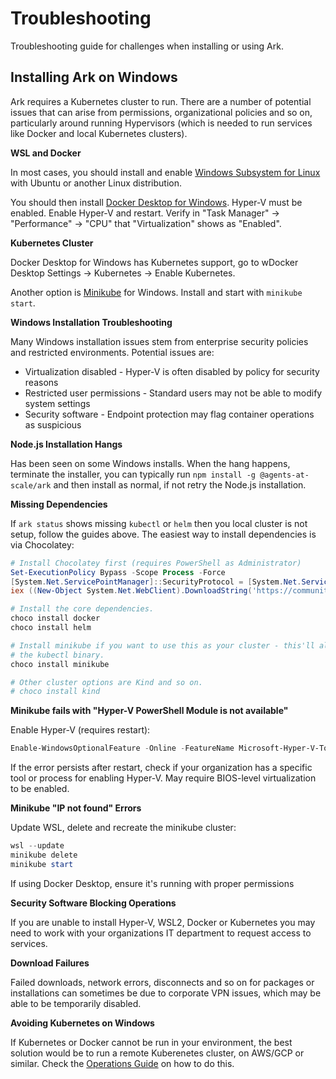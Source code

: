 # Troubleshooting

Troubleshooting guide for challenges when installing or using Ark.

## Installing Ark on Windows

Ark requires a Kubernetes cluster to run. There are a number of potential issues that can arise from permissions, organizational policies and so on, particularly around running Hypervisors (which is needed to run services like Docker and local Kubernetes clusters).

**WSL and Docker**

In most cases, you should install and enable [Windows Subsystem for Linux](https://docs.microsoft.com/en-us/windows/wsl/install) with Ubuntu or another Linux distribution.

You should then install [Docker Desktop for Windows](https://docs.docker.com/desktop/install/windows-install/). Hyper-V must be enabled. Enable Hyper-V and restart. Verify in "Task Manager" → "Performance" → "CPU" that "Virtualization" shows as "Enabled".

**Kubernetes Cluster**

Docker Desktop for Windows has Kubernetes support, go to wDocker Desktop Settings → Kubernetes → Enable Kubernetes.

Another option is [Minikube](https://minikube.sigs.k8s.io/docs/start/) for Windows. Install and start with `minikube start`.

**Windows Installation Troubleshooting**

Many Windows installation issues stem from enterprise security policies and restricted environments. Potential issues are:

- Virtualization disabled - Hyper-V is often disabled by policy for security reasons
- Restricted user permissions - Standard users may not be able to modify system settings
- Security software - Endpoint protection may flag container operations as suspicious

**Node.js Installation Hangs**

Has been seen on some Windows installs. When the hang happens, terminate the installer, you can typically run `npm install -g @agents-at-scale/ark` and then install as normal, if not retry the Node.js installation.

**Missing Dependencies**

If `ark status` shows missing `kubectl` or `helm` then you local cluster is not setup, follow the guides above. The easiest way to install dependencies is via Chocolatey:

```powershell
# Install Chocolatey first (requires PowerShell as Administrator)
Set-ExecutionPolicy Bypass -Scope Process -Force
[System.Net.ServicePointManager]::SecurityProtocol = [System.Net.ServicePointManager]::SecurityProtocol -bor 3072
iex ((New-Object System.Net.WebClient).DownloadString('https://community.chocolatey.org/install.ps1'))

# Install the core dependencies.
choco install docker
choco install helm

# Install minikube if you want to use this as your cluster - this'll also install
# the kubectl binary.
choco install minikube

# Other cluster options are Kind and so on.
# choco install kind
```

**Minikube fails with "Hyper-V PowerShell Module is not available"**

Enable Hyper-V (requires restart):

```powershell
Enable-WindowsOptionalFeature -Online -FeatureName Microsoft-Hyper-V-Tools-All -All
```

If the error persists after restart, check if your organization has a specific tool or process for enabling Hyper-V. May require BIOS-level virtualization to be enabled.

**Minikube "IP not found" Errors**

Update WSL, delete and recreate the minikube cluster:

```powershell
wsl --update
minikube delete
minikube start
```

If using Docker Desktop, ensure it's running with proper permissions

**Security Software Blocking Operations**

If you are unable to install Hyper-V, WSL2, Docker or Kubernetes you may need to work with your organizations IT department to request access to services.

**Download Failures**

Failed downloads, network errors, disconnects and so on for packages or installations can sometimes be due to corporate VPN issues, which may be able to be temporarily disabled.

**Avoiding Kubernetes on Windows**

If Kubernetes or Docker cannot be run in your environment, the best solution would be to run a remote Kuberenetes cluster, on AWS/GCP or similar. Check the [Operations Guide](../operations-guide/deploying-ark) on how to do this.
